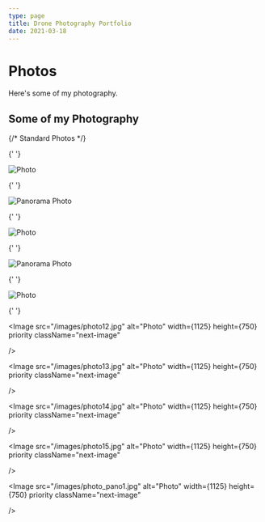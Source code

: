 ```yaml
---
type: page
title: Drone Photography Portfolio
date: 2021-03-18
---
```


# Photos

Here's some of my photography.


<div className="photo-title">
  <h2>Some of my Photography</h2>
</div>

<div className="photo-gallery">

{/* Standard Photos */}

{' '}

<div className="img-container">
  <Image
    src="/images/photo.jpg"
    alt="Photo"
    width={600}
    height={334}
    priority
    className="next-image"
  />
</div>

{' '}

<div className="pano-container">
  <Image
    src="/images/photo_pano1.jpg"
    alt="Panorama Photo"
    width={13473}
    height={3804}
    priority
    className="next-image pano-img"
  />
</div>

{' '}

<div className="img-container">
  <Image
    src="/images/photo10.jpg"
    alt="Photo"
    width={2322}
    height={1049}
    priority
    className="next-image"
  />
</div>

{' '}

<div className="pano-container">
  <Image
    src="/images/photo_pano2.jpg"
    alt="Panorama Photo"
    width={8384}
    height={3278}
    priority
    className="next-image pano-img"
  />
</div>

{' '}

<div className="img-container">
  <Image
    src="/images/photo11.jpg"
    alt="Photo"
    width={5430}
    height={2897}
    priority
    className="next-image"
  />
</div>

{' '}

<Image
  src="/images/photo12.jpg"
  alt="Photo"
  width={1125}
  height={750}
  priority
  className="next-image"

/>

<Image
  src="/images/photo13.jpg"
  alt="Photo"
  width={1125}
  height={750}
  priority
  className="next-image"

/>

<Image
  src="/images/photo14.jpg"
  alt="Photo"
  width={1125}
  height={750}
  priority
  className="next-image"

/>

<Image
  src="/images/photo15.jpg"
  alt="Photo"
  width={1125}
  height={750}
  priority
  className="next-image"

/>

<Image
  src="/images/photo_pano1.jpg"
  alt="Photo"
  width={1125}
  height={750}
  priority
  className="next-image"

/>
